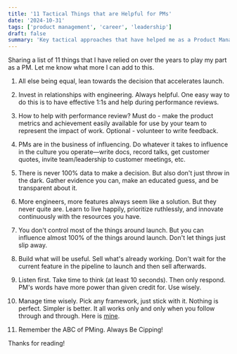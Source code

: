 ```yaml
---
title: '11 Tactical Things that are Helpful for PMs'
date: '2024-10-31'
tags: ['product management', 'career', 'leadership']
draft: false
summary: 'Key tactical approaches that have helped me as a Product Manager'
---
```


Sharing a list of 11 things that I have relied on over the years to play my part as a PM. Let me know what more I can add to this.

1. All else being equal, lean towards the decision that accelerates launch.

2. Invest in relationships with engineering. Always helpful. One easy way to do this is to have effective 1:1s and help during performance reviews.

3. How to help with performance review? Must do - make the product metrics and achievement easily available for use by your team to represent the impact of work. Optional - volunteer to write feedback.

4. PMs are in the business of influencing. Do whatever it takes to influence in the culture you operate—write docs, record talks, get customer quotes, invite team/leadership to customer meetings, etc.

5. There is never 100% data to make a decision. But also don't just throw in the dark. Gather evidence you can, make an educated guess, and be transparent about it.

6. More engineers, more features always seem like a solution. But they never quite are. Learn to live happily, prioritize ruthlessly, and innovate continuously with the resources you have.

7. You don't control most of the things around launch. But you can influence almost 100% of the things around launch. Don't let things just slip away.

8. Build what will be useful. Sell what's already working. Don't wait for the current feature in the pipeline to launch and then sell afterwards.

9. Listen first. Take time to think (at least 10 seconds). Then only respond. PM's words have more power than given credit for. Use wisely.

10. Manage time wisely. Pick any framework, just stick with it. Nothing is perfect. Simpler is better. It all works only and only when you follow through and through. Here is [mine](https://medium.com/p/ffa54eefffd5).

11. Remember the ABC of PMing. Always Be Cipping!

Thanks for reading!
